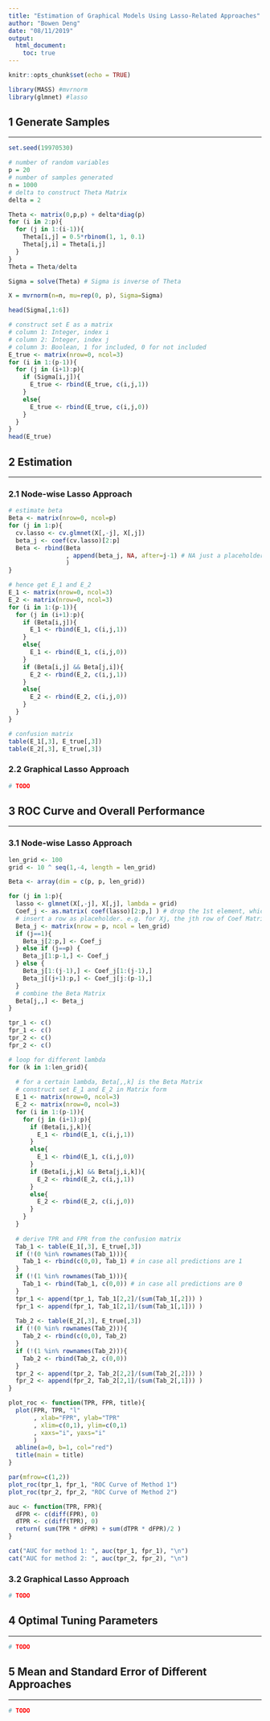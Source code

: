 ```yaml
---
title: "Estimation of Graphical Models Using Lasso-Related Approaches"
author: "Bowen Deng"
date: "08/11/2019"
output: 
  html_document:
    toc: true
---
```


```r
knitr::opts_chunk$set(echo = TRUE)
```

```r
library(MASS) #mvrnorm
library(glmnet) #lasso
```

## 1 Generate Samples
***

```r
set.seed(19970530)

# number of random variables
p = 20 
# number of samples generated
n = 1000
# delta to construct Theta Matrix
delta = 2 

Theta <- matrix(0,p,p) + delta*diag(p)
for (i in 2:p){
  for (j in 1:(i-1)){
    Theta[i,j] = 0.5*rbinom(1, 1, 0.1)
    Theta[j,i] = Theta[i,j]
  }
}
Theta = Theta/delta

Sigma = solve(Theta) # Sigma is inverse of Theta

X = mvrnorm(n=n, mu=rep(0, p), Sigma=Sigma)

head(Sigma[,1:6])
```

```r
# construct set E as a matrix
# column 1: Integer, index i
# column 2: Integer, index j
# column 3: Boolean, 1 for included, 0 for not included 
E_true <- matrix(nrow=0, ncol=3)
for (i in 1:(p-1)){
  for (j in (i+1):p){
    if (Sigma[i,j]){
      E_true <- rbind(E_true, c(i,j,1))
    }
    else{
      E_true <- rbind(E_true, c(i,j,0))
    }
  }
}
head(E_true)
```

## 2 Estimation 
***
### 2.1 Node-wise Lasso Approach
```r
# estimate beta
Beta <- matrix(nrow=0, ncol=p)
for (j in 1:p){
  cv.lasso <- cv.glmnet(X[,-j], X[,j])
  beta_j <- coef(cv.lasso)[2:p]
  Beta <- rbind(Beta
                , append(beta_j, NA, after=j-1) # NA just a placeholder, meaningless
                ) 
}

# hence get E_1 and E_2
E_1 <- matrix(nrow=0, ncol=3)
E_2 <- matrix(nrow=0, ncol=3)
for (i in 1:(p-1)){
  for (j in (i+1):p){
    if (Beta[i,j]){
      E_1 <- rbind(E_1, c(i,j,1))
    }
    else{
      E_1 <- rbind(E_1, c(i,j,0))
    }
    if (Beta[i,j] && Beta[j,i]){
      E_2 <- rbind(E_2, c(i,j,1))
    }
    else{
      E_2 <- rbind(E_2, c(i,j,0))
    }
  }
}

# confusion matrix
table(E_1[,3], E_true[,3])
table(E_2[,3], E_true[,3])
```

### 2.2 Graphical Lasso Approach
```r
# TODO
```

## 3 ROC Curve and Overall Performance 
***
### 3.1 Node-wise Lasso Approach

```r
len_grid <- 100
grid <- 10 ^ seq(1,-4, length = len_grid)

Beta <- array(dim = c(p, p, len_grid))

for (j in 1:p){
  lasso <- glmnet(X[,-j], X[,j], lambda = grid)
  Coef_j <- as.matrix( coef(lasso)[2:p,] ) # drop the 1st element, which is coef of Intercept
  # insert a row as placeholder. e.g. for Xj, the jth row of Coef Matrix should be placeholder
  Beta_j <- matrix(nrow = p, ncol = len_grid)
  if (j==1){
    Beta_j[2:p,] <- Coef_j
  } else if (j==p) {
    Beta_j[1:p-1,] <- Coef_j
  } else {
    Beta_j[1:(j-1),] <- Coef_j[1:(j-1),]
    Beta_j[(j+1):p,] <- Coef_j[j:(p-1),]
  }
  # combine the Beta Matrix
  Beta[j,,] <- Beta_j
}
```

```r
tpr_1 <- c()
fpr_1 <- c()
tpr_2 <- c()
fpr_2 <- c()

# loop for different lambda
for (k in 1:len_grid){
  
  # for a certain lambda, Beta[,,k] is the Beta Matrix
  # construct set E_1 and E_2 in Matrix form
  E_1 <- matrix(nrow=0, ncol=3)
  E_2 <- matrix(nrow=0, ncol=3)
  for (i in 1:(p-1)){
    for (j in (i+1):p){
      if (Beta[i,j,k]){
        E_1 <- rbind(E_1, c(i,j,1))
      }
      else{
        E_1 <- rbind(E_1, c(i,j,0))
      }
      if (Beta[i,j,k] && Beta[j,i,k]){
        E_2 <- rbind(E_2, c(i,j,1))
      }
      else{
        E_2 <- rbind(E_2, c(i,j,0))
      }
    }
  }
  
  # derive TPR and FPR from the confusion matrix
  Tab_1 <- table(E_1[,3], E_true[,3])
  if (!(0 %in% rownames(Tab_1))){
    Tab_1 <- rbind(c(0,0), Tab_1) # in case all predictions are 1
  }
  if (!(1 %in% rownames(Tab_1))){
    Tab_1 <- rbind(Tab_1, c(0,0)) # in case all predictions are 0
  }
  tpr_1 <- append(tpr_1, Tab_1[2,2]/(sum(Tab_1[,2])) )
  fpr_1 <- append(fpr_1, Tab_1[2,1]/(sum(Tab_1[,1])) ) 
  
  Tab_2 <- table(E_2[,3], E_true[,3])
  if (!(0 %in% rownames(Tab_2))){
    Tab_2 <- rbind(c(0,0), Tab_2)
  }
  if (!(1 %in% rownames(Tab_2))){
    Tab_2 <- rbind(Tab_2, c(0,0))
  }
  tpr_2 <- append(tpr_2, Tab_2[2,2]/(sum(Tab_2[,2])) )
  fpr_2 <- append(fpr_2, Tab_2[2,1]/(sum(Tab_2[,1])) )
}
```

```r
plot_roc <- function(TPR, FPR, title){
  plot(FPR, TPR, "l"
       , xlab="FPR", ylab="TPR"
       , xlim=c(0,1), ylim=c(0,1)
       , xaxs="i", yaxs="i"
       )
  abline(a=0, b=1, col="red")
  title(main = title)
}

par(mfrow=c(1,2))
plot_roc(tpr_1, fpr_1, "ROC Curve of Method 1")
plot_roc(tpr_2, fpr_2, "ROC Curve of Method 2")
```


```r
auc <- function(TPR, FPR){
  dFPR <- c(diff(FPR), 0)
  dTPR <- c(diff(TPR), 0)
  return( sum(TPR * dFPR) + sum(dTPR * dFPR)/2 ) 
}

cat("AUC for method 1: ", auc(tpr_1, fpr_1), "\n")
cat("AUC for method 2: ", auc(tpr_2, fpr_2), "\n")
```

### 3.2 Graphical Lasso Approach
```r
# TODO
```

## 4 Optimal Tuning Parameters
***
```r
# TODO
```

## 5 Mean and Standard Error of Different Approaches
***
```r
# TODO
```